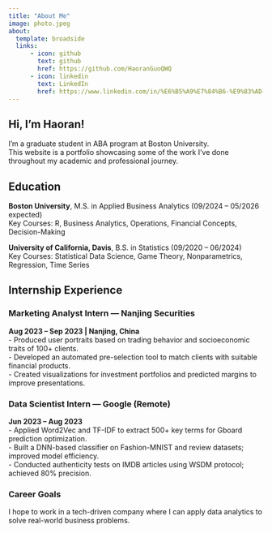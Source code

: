 ```yaml
---
title: "About Me"
image: photo.jpeg
about:
  template: broadside
  links:
      - icon: github
        text: github
        href: https://github.com/HaoranGuoQWQ
      - icon: linkedin
        text: LinkedIn
        href: https://www.linkedin.com/in/%E6%B5%A9%E7%84%B6-%E9%83%AD-605826320/
---
```


## Hi, I’m Haoran!

I'm a graduate student in ABA program at Boston University.  
This website is a portfolio showcasing some of the work I've done throughout my academic and professional journey.


##  Education

**Boston University**, M.S. in Applied Business Analytics (09/2024 – 05/2026 expected)  
Key Courses: R, Business Analytics, Operations, Financial Concepts, Decision-Making

**University of California, Davis**, B.S. in Statistics (09/2020 – 06/2024)  
Key Courses: Statistical Data Science, Game Theory, Nonparametrics, Regression, Time Series

##  Internship Experience

###  Marketing Analyst Intern — Nanjing Securities  
**Aug 2023 – Sep 2023 | Nanjing, China**  
- Produced user portraits based on trading behavior and socioeconomic traits of 100+ clients.  
- Developed an automated pre-selection tool to match clients with suitable financial products.  
- Created visualizations for investment portfolios and predicted margins to improve presentations.


###  Data Scientist Intern — Google (Remote)  
**Jun 2023 – Aug 2023**  
- Applied Word2Vec and TF-IDF to extract 500+ key terms for Gboard prediction optimization.  
- Built a DNN-based classifier on Fashion-MNIST and review datasets; improved model efficiency.  
- Conducted authenticity tests on IMDB articles using WSDM protocol; achieved 80% precision.



### Career Goals
I hope to work in a tech-driven company where I can apply data analytics to solve real-world business problems.

